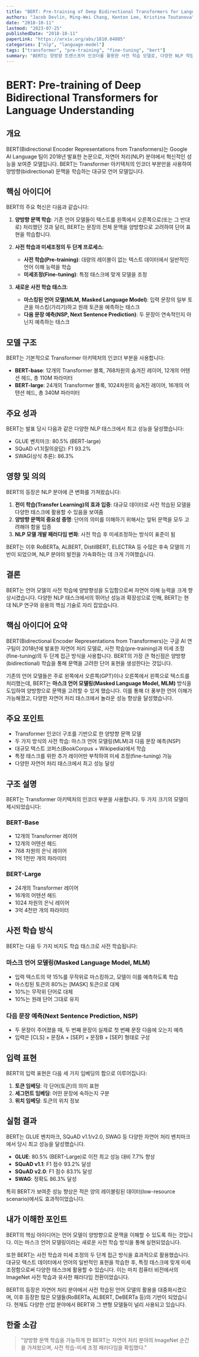 ```yaml
---
title: "BERT: Pre-training of Deep Bidirectional Transformers for Language Understanding"
authors: "Jacob Devlin, Ming-Wei Chang, Kenton Lee, Kristina Toutanova"
date: "2018-10-11"
lastmod: "2023-07-25"
publishedDate: "2018-10-11"
paperLink: "https://arxiv.org/abs/1810.04805"
categories: ["nlp", "language-model"]
tags: ["transformer", "pre-training", "fine-tuning", "bert"]
summary: "BERT는 양방향 트랜스포머 인코더를 활용한 사전 학습 모델로, 다양한 NLP 작업에서 획기적인 성능을 달성했습니다."
---
```


# BERT: Pre-training of Deep Bidirectional Transformers for Language Understanding

## 개요

BERT(Bidirectional Encoder Representations from Transformers)는 Google AI Language 팀이 2018년 발표한 논문으로, 자연어 처리(NLP) 분야에서 혁신적인 성능을 보여준 모델입니다. BERT는 Transformer 아키텍처의 인코더 부분만을 사용하여 양방향(bidirectional) 문맥을 학습하는 대규모 언어 모델입니다.

## 핵심 아이디어

BERT의 주요 혁신은 다음과 같습니다:

1. **양방향 문맥 학습**: 기존 언어 모델들이 텍스트를 왼쪽에서 오른쪽으로(또는 그 반대로) 처리했던 것과 달리, BERT는 문장의 전체 문맥을 양방향으로 고려하여 단어 표현을 학습합니다.

2. **사전 학습과 미세조정의 두 단계 프로세스**:
   - **사전 학습(Pre-training)**: 대량의 레이블이 없는 텍스트 데이터에서 일반적인 언어 이해 능력을 학습
   - **미세조정(Fine-tuning)**: 특정 태스크에 맞게 모델을 조정

3. **새로운 사전 학습 태스크**:
   - **마스킹된 언어 모델(MLM, Masked Language Model)**: 입력 문장의 일부 토큰을 마스킹(가리기)하고 원래 토큰을 예측하는 태스크
   - **다음 문장 예측(NSP, Next Sentence Prediction)**: 두 문장이 연속적인지 아닌지 예측하는 태스크

## 모델 구조

BERT는 기본적으로 Transformer 아키텍처의 인코더 부분을 사용합니다:

- **BERT-base**: 12개의 Transformer 블록, 768차원의 숨겨진 레이어, 12개의 어텐션 헤드, 총 110M 파라미터
- **BERT-large**: 24개의 Transformer 블록, 1024차원의 숨겨진 레이어, 16개의 어텐션 헤드, 총 340M 파라미터

## 주요 성과

BERT는 발표 당시 다음과 같은 다양한 NLP 태스크에서 최고 성능을 달성했습니다:

- GLUE 벤치마크: 80.5% (BERT-large)
- SQuAD v1.1(질의응답): F1 93.2%
- SWAG(상식 추론): 86.3%

## 영향 및 의의

BERT의 등장은 NLP 분야에 큰 변화를 가져왔습니다:

1. **전이 학습(Transfer Learning)의 효과 입증**: 대규모 데이터로 사전 학습된 모델을 다양한 태스크에 활용할 수 있음을 보여줌
2. **양방향 문맥의 중요성 증명**: 단어의 의미를 이해하기 위해서는 앞뒤 문맥을 모두 고려해야 함을 입증
3. **NLP 모델 개발 패러다임 변화**: 사전 학습 후 미세조정하는 방식이 표준이 됨

BERT는 이후 RoBERTa, ALBERT, DistilBERT, ELECTRA 등 수많은 후속 모델의 기반이 되었으며, NLP 분야의 발전을 가속화하는 데 크게 기여했습니다.

## 결론

BERT는 언어 모델의 사전 학습에 양방향성을 도입함으로써 자연어 이해 능력을 크게 향상시켰습니다. 다양한 NLP 태스크에서의 뛰어난 성능과 확장성으로 인해, BERT는 현대 NLP 연구와 응용의 핵심 기술로 자리 잡았습니다.

## 핵심 아이디어 요약

BERT(Bidirectional Encoder Representations from Transformers)는 구글 AI 연구팀이 2018년에 발표한 자연어 처리 모델로, 사전 학습(pre-training)과 미세 조정(fine-tuning)의 두 단계 접근 방식을 사용합니다. BERT의 가장 큰 혁신점은 양방향(bidirectional) 학습을 통해 문맥을 고려한 단어 표현을 생성한다는 것입니다.

기존의 언어 모델들은 주로 왼쪽에서 오른쪽(GPT)이나 오른쪽에서 왼쪽으로 텍스트를 처리했는데, BERT는 **마스크 언어 모델링(Masked Language Model, MLM)** 방식을 도입하여 양방향으로 문맥을 고려할 수 있게 했습니다. 이를 통해 더 풍부한 언어 이해가 가능해졌고, 다양한 자연어 처리 태스크에서 놀라운 성능 향상을 달성했습니다.

## 주요 포인트

- Transformer 인코더 구조를 기반으로 한 양방향 문맥 모델
- 두 가지 방식의 사전 학습: 마스크 언어 모델링(MLM)과 다음 문장 예측(NSP)
- 대규모 텍스트 코퍼스(BookCorpus + Wikipedia)에서 학습
- 특정 태스크를 위한 추가 레이어만 부착하여 미세 조정(fine-tuning) 가능
- 다양한 자연어 처리 태스크에서 최고 성능 달성

## 구조 설명

BERT는 Transformer 아키텍처의 인코더 부분을 사용합니다. 두 가지 크기의 모델이 제시되었습니다:

### BERT-Base

- 12개의 Transformer 레이어
- 12개의 어텐션 헤드
- 768 차원의 은닉 레이어
- 1억 1천만 개의 파라미터

### BERT-Large

- 24개의 Transformer 레이어
- 16개의 어텐션 헤드
- 1024 차원의 은닉 레이어
- 3억 4천만 개의 파라미터

## 사전 학습 방식

BERT는 다음 두 가지 비지도 학습 태스크로 사전 학습됩니다:

### 마스크 언어 모델링(Masked Language Model, MLM)

- 입력 텍스트의 약 15%를 무작위로 마스킹하고, 모델이 이를 예측하도록 학습
- 마스킹된 토큰의 80%는 [MASK] 토큰으로 대체
- 10%는 무작위 단어로 대체
- 10%는 원래 단어 그대로 유지

### 다음 문장 예측(Next Sentence Prediction, NSP)

- 두 문장이 주어졌을 때, 두 번째 문장이 실제로 첫 번째 문장 다음에 오는지 예측
- 입력은 [CLS] + 문장A + [SEP] + 문장B + [SEP] 형태로 구성

## 입력 표현

BERT의 입력 표현은 다음 세 가지 임베딩의 합으로 이루어집니다:

1. **토큰 임베딩**: 각 단어(토큰)의 의미 표현
2. **세그먼트 임베딩**: 어떤 문장에 속하는지 구분
3. **위치 임베딩**: 토큰의 위치 정보

## 실험 결과

BERT는 GLUE 벤치마크, SQuAD v1.1/v2.0, SWAG 등 다양한 자연어 처리 벤치마크에서 당시 최고 성능을 달성했습니다.

- **GLUE**: 80.5% (BERT-Large)로 이전 최고 성능 대비 7.7% 향상
- **SQuAD v1.1**: F1 점수 93.2% 달성
- **SQuAD v2.0**: F1 점수 83.1% 달성
- **SWAG**: 정확도 86.3% 달성

특히 BERT가 보여준 성능 향상은 적은 양의 레이블링된 데이터(low-resource scenario)에서도 효과적이었습니다.

## 내가 이해한 포인트

BERT의 핵심 아이디어는 언어 모델이 양방향으로 문맥을 이해할 수 있도록 하는 것입니다. 이는 마스크 언어 모델링이라는 새로운 사전 학습 방식을 통해 실현되었습니다.

또한 BERT는 사전 학습과 미세 조정의 두 단계 접근 방식을 효과적으로 활용했습니다. 대규모 텍스트 데이터에서 언어의 일반적인 표현을 학습한 후, 특정 태스크에 맞게 미세 조정함으로써 다양한 태스크에 활용할 수 있습니다. 이는 마치 컴퓨터 비전에서의 ImageNet 사전 학습과 유사한 패러다임 전환이었습니다.

BERT의 등장은 자연어 처리 분야에서 사전 학습된 언어 모델의 활용을 대중화시켰으며, 이후 등장한 많은 모델들(RoBERTa, ALBERT, DeBERTa 등)의 기반이 되었습니다. 현재도 다양한 산업 분야에서 BERT와 그 변형 모델들이 널리 사용되고 있습니다.

## 한줄 소감

> "양방향 문맥 학습을 가능하게 한 BERT는 자연어 처리 분야의 ImageNet 순간을 가져왔으며, 사전 학습-미세 조정 패러다임을 확립했다." 